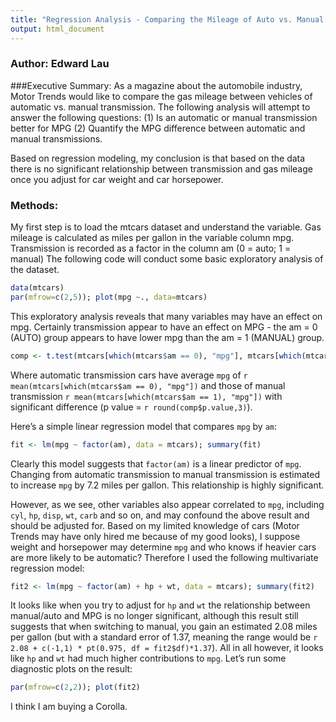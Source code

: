 ```yaml
---
title: "Regression Analysis - Comparing the Mileage of Auto vs. Manual Transmission"
output: html_document
---
```


### Author: Edward Lau

###Executive Summary: 
As a magazine about the automobile industry, Motor Trends would like to compare the gas mileage between vehicles of automatic vs. manual transmission. The following analysis will attempt to answer the following questions:
(1) Is an automatic or manual transmission better for MPG
(2) Quantify the MPG difference between automatic and manual transmissions.

Based on regression modeling, my conclusion is that based on the data there is no significant relationship between transmission and gas mileage once you adjust for car weight and car horsepower.

### Methods:
My first step is to load the mtcars dataset and understand the variable. Gas mileage is calculated as miles per gallon in the variable column mpg. Transmission is recorded as a factor in the column am (0 = auto; 1 = manual) The following code will conduct some basic exploratory analysis of the dataset. 

```r
data(mtcars)
par(mfrow=c(2,5)); plot(mpg ~., data=mtcars)
```
This exploratory analysis reveals that many variables may have an effect on mpg. Certainly transmission appear to have an effect on MPG - the am = 0 (AUTO) group appears to have lower mpg than the am = 1 (MANUAL) group.
```r
comp <- t.test(mtcars[which(mtcars$am == 0), "mpg"], mtcars[which(mtcars$am == 1), "mpg"])
```
Where automatic transmission cars have average `mpg` of `r mean(mtcars[which(mtcars$am == 0), "mpg"])` and those of manual transmission `r mean(mtcars[which(mtcars$am == 1), "mpg"])` with significant difference (p value = `r round(comp$p.value,3)`).

Here's a simple linear regression model that compares `mpg` by `am`:
```r
fit <- lm(mpg ~ factor(am), data = mtcars); summary(fit)
```
Clearly this model suggests that `factor(am)` is a linear predictor of `mpg`. Changing from automatic transmission to manual transmission is estimated to increase `mpg` by 7.2 miles per gallon. This relationship is highly significant. 

However, as we see, other variables also appear correlated to `mpg`, including `cyl`, `hp`, `disp`, `wt`, `carb` and so on, and may confound the above result and should be adjusted for. Based on my limited knowledge of cars (Motor Trends may have only hired me because of my good looks), I suppose weight and horsepower may determine `mpg` and who knows if heavier cars are more likely to be automatic? Therefore I used the following multivariate regression model:
```r
fit2 <- lm(mpg ~ factor(am) + hp + wt, data = mtcars); summary(fit2)
```
It looks like when you try to adjust for `hp` and `wt` the relationship between manual/auto and MPG is no longer significant, although this result still suggests that when switching to manual, you gain an estimated 2.08 miles per gallon (but with a standard error of 1.37, meaning the range would be `r 2.08 + c(-1,1) * pt(0.975, df = fit2$df)*1.37`). All in all however, it looks like `hp` and `wt` had much higher contributions to `mpg`. Let's run some diagnostic plots on the result:
```r
par(mfrow=c(2,2)); plot(fit2)
```
I think I am buying a Corolla.